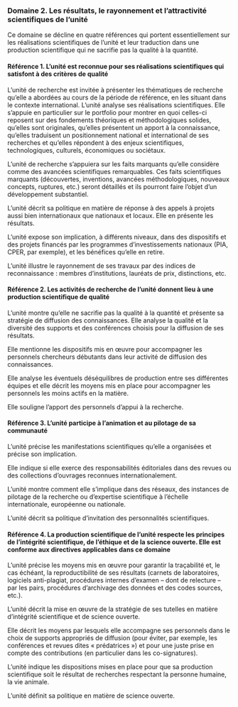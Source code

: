 ### Domaine 2. Les résultats, le rayonnement et l'attractivité scientifiques de l'unité

Ce domaine se décline en quatre références qui portent essentiellement sur les réalisations scientifiques de l’unité et leur traduction dans une production scientifique qui ne sacrifie pas la qualité à la quantité.

#### Référence 1. L’unité est reconnue pour ses réalisations scientifiques qui satisfont à des critères de qualité {.unnumbered}

L’unité de recherche est invitée à présenter les thématiques de recherche qu’elle a abordées au cours de la période de référence, en les situant dans le contexte international. L’unité analyse ses réalisations scientifiques. Elle s’appuie en particulier sur le portfolio pour montrer en quoi celles-ci reposent sur des fondements théoriques et méthodologiques solides, qu’elles sont originales, qu’elles présentent un apport à la connaissance, qu’elles traduisent un positionnement national et international de ses recherches et qu’elles répondent à des enjeux scientifiques, technologiques, culturels, économiques ou sociétaux.

L’unité de recherche s’appuiera sur les faits marquants qu’elle considère comme des avancées scientifiques remarquables. Ces faits scientifiques marquants (découvertes, inventions, avancées méthodologiques, nouveaux concepts, ruptures, etc.) seront détaillés et ils pourront faire l’objet d’un développement substantiel.

L’unité décrit sa politique en matière de réponse à des appels à projets aussi bien internationaux que nationaux et locaux. Elle en présente les résultats.

L’unité expose son implication, à différents niveaux, dans des dispositifs et des projets financés par les programmes d’investissements nationaux (PIA, CPER, par exemple), et les bénéfices qu’elle en retire.

L’unité illustre le rayonnement de ses travaux par des indices de reconnaissance : membres d’institutions, lauréats de prix, distinctions, etc.


#### Référence 2. Les activités de recherche de l’unité donnent lieu à une production scientifique de qualité {.unnumbered}

L’unité montre qu’elle ne sacrifie pas la qualité à la quantité et présente sa stratégie de diffusion des connaissances. Elle analyse la qualité et la diversité des supports et des conférences choisis pour la diffusion de ses résultats.

Elle mentionne les dispositifs mis en œuvre pour accompagner les personnels chercheurs débutants dans leur activité de diffusion des connaissances.

Elle analyse les éventuels déséquilibres de production entre ses différentes équipes et elle décrit les moyens mis en place pour accompagner les personnels les moins actifs en la matière.

Elle souligne l’apport des personnels d’appui à la recherche.

#### Référence 3. L’unité participe à l’animation et au pilotage de sa communauté {.unnumbered}

L’unité précise les manifestations scientifiques qu’elle a organisées et précise son implication.

Elle indique si elle exerce des responsabilités éditoriales dans des revues ou des collections d’ouvrages reconnues internationalement.

L’unité montre comment elle s’implique dans des réseaux, des instances de pilotage de la recherche ou d’expertise scientifique à l’échelle internationale, européenne ou nationale.

L’unité décrit sa politique d’invitation des personnalités scientifiques.


#### Référence 4. La production scientifique de l’unité respecte les principes de l’intégrité scientifique, de l’éthique et de la science ouverte. Elle est conforme aux directives applicables dans ce domaine {.unnumbered}

L’unité précise les moyens mis en œuvre pour garantir la traçabilité et, le cas échéant, la reproductibilité de ses résultats (carnets de laboratoires, logiciels anti-plagiat, procédures internes d’examen – dont de relecture – par les pairs, procédures d’archivage des données et des codes sources, etc.).

L’unité décrit la mise en œuvre de la stratégie de ses tutelles en matière d’intégrité scientifique et de science ouverte.

Elle décrit les moyens par lesquels elle accompagne ses personnels dans le choix de supports appropriés de diffusion (pour éviter, par exemple, les conférences et revues dites « prédatrices ») et pour une juste prise en compte des contributions (en particulier dans les co-signatures).

L’unité indique les dispositions mises en place pour que sa production scientifique soit le résultat de recherches respectant la personne humaine, la vie animale.

L’unité définit sa politique en matière de science ouverte.
